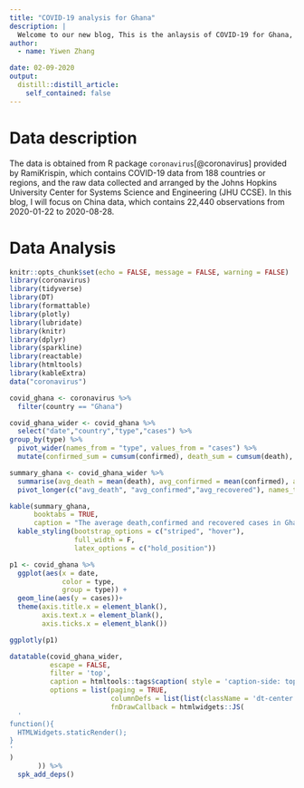 ```yaml
---
title: "COVID-19 analysis for Ghana"
description: |
  Welcome to our new blog, This is the anlaysis of COVID-19 for Ghana, mainly focusing on the confirmed case numbers. Hope you can enjoy reading what I share and display!
author:
  - name: Yiwen Zhang 

date: 02-09-2020
output:
  distill::distill_article:
    self_contained: false
---
```


# Data description
The  data is obtained from R package `coronavirus`[@coronavirus] provided by RamiKrispin, which contains COVID-19 data from 188 countries or regions, and the raw data collected and arranged by the Johns Hopkins University Center for Systems Science and Engineering (JHU CCSE). In this blog, I will focus on China data, which contains 22,440 observations from 2020-01-22 to 2020-08-28.

# Data Analysis

```r
knitr::opts_chunk$set(echo = FALSE, message = FALSE, warning = FALSE)
library(coronavirus)
library(tidyverse)
library(DT)
library(formattable)
library(plotly)
library(lubridate)
library(knitr)
library(dplyr)
library(sparkline)
library(reactable)
library(htmltools)
library(kableExtra)
data("coronavirus")

```

```r
covid_ghana <- coronavirus %>%
  filter(country == "Ghana") 
```

```r
covid_ghana_wider <- covid_ghana %>%
  select("date","country","type","cases") %>%
group_by(type) %>%
  pivot_wider(names_from = "type", values_from = "cases") %>%
  mutate(confirmed_sum = cumsum(confirmed), death_sum = cumsum(death), recovered_sum = cumsum(recovered)) 
```

```r
summary_ghana <- covid_ghana_wider %>%
  summarise(avg_death = mean(death), avg_confirmed = mean(confirmed), avg_recovered = mean(recovered)) %>%
  pivot_longer(c("avg_death", "avg_confirmed","avg_recovered"), names_to = "type", values_to = "avg") 
```

```r
kable(summary_ghana,
      booktabs = TRUE, 
      caption = "The average death,confirmed and recovered cases in Ghana") %>%
  kable_styling(bootstrap_options = c("striped", "hover"), 
                full_width = F,
                latex_options = c("hold_position"))
```

```r
p1 <- covid_ghana %>%
  ggplot(aes(x = date,
             color = type,
             group = type)) +
  geom_line(aes(y = cases))+
  theme(axis.title.x = element_blank(),
        axis.text.x = element_blank(),
        axis.ticks.x = element_blank())

ggplotly(p1)
``` 

```r
datatable(covid_ghana_wider, 
          escape = FALSE,
          filter = 'top',
          caption = htmltools::tags$caption( style = 'caption-side: top; text-align: center; color:pink; padding-bottom: 20px; font-size:220% ;','Case number of COVID-19 in Ghana'),
          options = list(paging = TRUE, 
                         columnDefs = list(list(className = 'dt-center', targets = 3:5)),
                         fnDrawCallback = htmlwidgets::JS(
  '
function(){
  HTMLWidgets.staticRender();
}
'
)
       )) %>%
  spk_add_deps()
```


